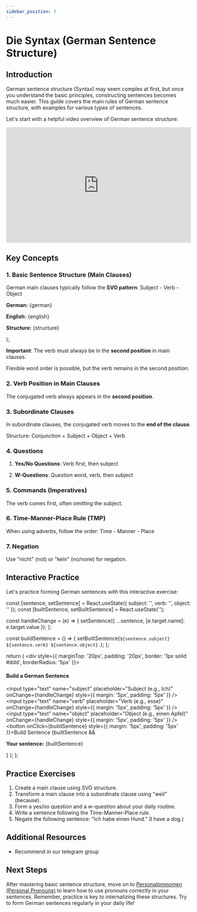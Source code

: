 ```yaml
---
sidebar_position: 3
---
```



# Die Syntax (German Sentence Structure)

## Introduction

German sentence structure (Syntax) may seem complex at first, but once you understand the basic principles, constructing sentences becomes much easier. This guide covers the main rules of German sentence structure, with examples for various types of sentences.

Let's start with a helpful video overview of German sentence structure:

<iframe
  width="100%"
  height="315"
  src="https://www.youtube.com/embed/7IcvFHeiLE8"
  title="German Sentence Structure Guide"
  frameBorder="0"
  allow="accelerometer; autoplay; clipboard-write; encrypted-media; gyroscope; picture-in-picture"
  allowFullScreen
></iframe>

## Key Concepts

### 1. Basic Sentence Structure (Main Clauses)

German main clauses typically follow the **SVO pattern**: Subject - Verb - Object

  <div style={{ marginBottom: '20px', border: '1px solid #ddd', padding: '10px', borderRadius: '5px' }}>
    <p><strong>German:</strong> {german}</p>
    <p><strong>English:</strong> {english}</p>
    <p><strong>Structure:</strong> {structure}</p>
  </div>
);

<SentenceExample 
  german="Ich esse einen Apfel."
  english="I eat an apple."
  structure="Ich (S) esse (V) einen Apfel (O)"
/>

**Important**: The verb must always be in the **second position** in main clauses.

Flexible word order is possible, but the verb remains in the second position:

<SentenceExample 
  german="Einen Apfel esse ich."
  english="An apple I eat."
  structure="Einen Apfel (O) esse (V) ich (S)"
/>

### 2. Verb Position in Main Clauses

The conjugated verb always appears in the **second position**.

<SentenceExample 
  german="Heute gehe ich ins Kino."
  english="Today I am going to the cinema."
  structure="Heute (Adverb) gehe (Verb) ich (Subject) ins Kino (Object)"
/>

### 3. Subordinate Clauses

In subordinate clauses, the conjugated verb moves to the **end of the clause**.

Structure: Conjunction + Subject + Object + Verb

<SentenceExample 
  german="Ich bleibe zu Hause, weil ich krank bin."
  english="I stay at home because I am sick."
  structure="weil (Conj.) ich (S) krank (O) bin (V)"
/>

### 4. Questions

1. **Yes/No Questions**: Verb first, then subject

<SentenceExample 
  german="Gehst du morgen zur Arbeit?"
  english="Are you going to work tomorrow?"
  structure="Gehst (V) du (S) morgen zur Arbeit (O)?"
/>

2. **W-Questions**: Question word, verb, then subject

<SentenceExample 
  german="Wann gehst du zur Arbeit?"
  english="When are you going to work?"
  structure="Wann (Q-word) gehst (V) du (S) zur Arbeit (O)?"
/>

### 5. Commands (Imperatives)

The verb comes first, often omitting the subject.

<SentenceExample 
  german="Geh nach Hause!"
  english="Go home!"
  structure="Geh (V) nach Hause (O)!"
/>

### 6. Time-Manner-Place Rule (TMP)

When using adverbs, follow the order: Time - Manner - Place

<SentenceExample 
  german="Ich gehe heute mit dem Bus nach Berlin."
  english="I go to Berlin today by bus."
  structure="Ich (S) gehe (V) heute (Time) mit dem Bus (Manner) nach Berlin (Place)"
/>

### 7. Negation

Use "nicht" (not) or "kein" (no/none) for negation.

<SentenceExample 
  german="Ich gehe nicht ins Kino."
  english="I am not going to the cinema."
  structure="Ich (S) gehe (V) nicht (Neg) ins Kino (O)"
/>

<SentenceExample 
  german="Ich habe keine Zeit."
  english="I have no time."
  structure="Ich (S) habe (V) keine (Neg) Zeit (O)"
/>

## Interactive Practice

Let's practice forming German sentences with this interactive exercise:

  const [sentence, setSentence] = React.useState({ subject: '', verb: '', object: '' });
  const [builtSentence, setBuiltSentence] = React.useState('');

  const handleChange = (e) => {
    setSentence({ ...sentence, [e.target.name]: e.target.value });
  };

  const buildSentence = () => {
    setBuiltSentence(`${sentence.subject} ${sentence.verb} ${sentence.object}.`);
  };

  return (
    <div style={{ marginTop: '20px', padding: '20px', border: '1px solid #ddd', borderRadius: '5px' }}>
      <h4>Build a German Sentence</h4>
      <input 
        type="text" 
        name="subject" 
        placeholder="Subject (e.g., Ich)" 
        onChange={handleChange} 
        style={{ margin: '5px', padding: '5px' }}
      />
      <input 
        type="text" 
        name="verb" 
        placeholder="Verb (e.g., esse)" 
        onChange={handleChange} 
        style={{ margin: '5px', padding: '5px' }}
      />
      <input 
        type="text" 
        name="object" 
        placeholder="Object (e.g., einen Apfel)" 
        onChange={handleChange} 
        style={{ margin: '5px', padding: '5px' }}
      />
      <button onClick={buildSentence} style={{ margin: '5px', padding: '5px' }}>Build Sentence</button>
      {builtSentence && <p><strong>Your sentence:</strong> {builtSentence}</p>}
    </div>
  );
};

<SentenceBuilder />

## Practice Exercises

1. Create a main clause using SVO structure.
2. Transform a main clause into a subordinate clause using "weil" (because).
3. Form a yes/no question and a w-question about your daily routine.
4. Write a sentence following the Time-Manner-Place rule.
5. Negate the following sentence: "Ich habe einen Hund." (I have a dog.)

## Additional Resources

- Recommend in our telegram group

## Next Steps

After mastering basic sentence structure, move on to [Personalpronomen (Personal Pronouns)](./personalpronomen) to learn how to use pronouns correctly in your sentences. Remember, practice is key to internalizing these structures. Try to form German sentences regularly in your daily life!